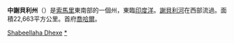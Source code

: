 {{Infobox settlement
|name                   =中謝貝利州
|native_name            =<small>''Shabeellaha Dhexe''</small>
|other_name             =
|nickname               = 
|motto                  = 
|settlement_type        =[[索馬利亞行政區劃|州]]
|image_skyline          =
|imagesize              = 
|image_caption          =
|image_flag             = 
|image_seal             = 
|image_shield           = 
|image_map              =Somalia regions map Shabeellaha Dhexe.svg
|mapsize                = 
|map_caption            =中謝貝利州在索馬利亞南部的位置
|subdivision_type    =[[世界政區索引|國家]]
|subdivision_name       ={{flag|Somalia}}
|subdivision_type1      = [[索馬里聯邦成員國|聯邦成員國]]
|subdivision_name1      = [[希爾謝貝利|希爾謝貝利]]
|seat_type              =首府
|seat          =[[喬哈爾_(索馬利亞)|喬哈爾]]
|government_type        = 
|leader_title           =州長
|leader_name            =Ali Hussein Abdullah<ref name="Etfdre">{{cite web|title=News in Brief, 21st March 2014|url=http://www.ethioembassy.org.uk/news_archive/A%20Week%20in%20the%20Horn%2021.03.14.pdf|publisher=Embassy of The Federal Democratic Republic of Ethiopia|accessdate=2014-07-11|deadurl=yes|archiveurl=https://web.archive.org/web/20140714120646/http://www.ethioembassy.org.uk/news_archive/A%20Week%20in%20the%20Horn%2021.03.14.pdf|archivedate=2014-07-14}}</ref>
|established_title      =  
|established_date       = 
|area_magnitude         = 
|area_total_km2         =
|population_as_of       = 
|population_note        = 
|population_total       =
|population_density_km2 = 
|timezone               =[[東非時間|EAT]]
|utc_offset             =+3
|coordinates            = {{coord|6|6|47|N|47|59|17|E|region:SO-MS|display=inline,title}}
|elevation_m            = 
|elevation_ft           = 
|postal_code_type       =  
|postal_code            =
|area_code              =
|website                = 
|blank_name_sec2          = [[人類發展指數|HDI]]（2017）
|blank_info_sec2          = 0.303<ref name="GlobalDataLab">{{Cite web|url=https://hdi.globaldatalab.org/areadata/shdi/|title=Sub-national HDI - Area Database - Global Data Lab|website=hdi.globaldatalab.org|language=en|access-date=2018-09-13|archive-date=2018-09-23|archive-url=https://web.archive.org/web/20180923120638/https://hdi.globaldatalab.org/areadata/shdi/|dead-url=no}}</ref><br/>{{color|#500|低}} · [[索馬利亞各州人類發展指數列表|全國第12位]] 
}}

'''中謝貝利州'''（{{lang-so|Shabeellaha Dhexe}}）是[[索馬里|索馬里]]東南部的一個州，東臨[[印度洋|印度洋]]。[[謝貝利河|謝貝利河]]在西部流過。面積22,663平方公里。首府[[喬哈爾_(索馬利亞)|喬哈爾]]。

{{索马里行政区划}}
{{索馬利亞區級行政區}}
[[Category:索馬里行政區劃|Shabeellaha Dhexe]]
[[Category:中謝貝利州|*]]